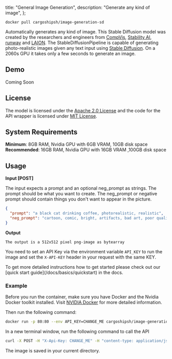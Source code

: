 
  title: "General Image Generation",
  description: "Generate any kind of image",
};

```
docker pull cargoshipsh/image-generation-sd
```

Automatically generates any kind of image. This Stable Diffusion model was created by the researchers and engineers from [CompVis](https://github.com/CompVis), [Stability AI](https://stability.ai/), [runway](https://github.com/runwayml) and [LAION](https://laion.ai/). The StableDiffusionPipeline is capable of generating photo-realistic images given any text input using [Stable Diffusion](https://github.com/Stability-AI/stablediffusion). On a 2060s GPU it takes only a few seconds to generate an image.

## Demo

Coming Soon

## License

The model is licensed under the [Apache 2.0 License](https://www.apache.org/licenses/LICENSE-2.0) and the code for the API wrapper is licensed under [MIT License](https://opensource.org/license/mit/).

## System Requirements

**Minimum**: 8GB RAM, Nvidia GPU with 6GB VRAM, 10GB disk space<br/>
**Recommended**: 16GB RAM, Nvidia GPU with 16GB VRAM ,100GB disk space

## Usage

**Input [POST]**

The input expects a prompt and an optional neg_prompt as strings. The prompt should be what you want to create. The neg_prompt or negative prompt should contain things you don't want to appear in the picture.

```json
{
  "prompt": "a black cat drinking coffee, photorealistic, realistic",
  "neg_prompt": "cartoon, comic, bright, artifacts, bad art, poor quality"
}
```

**Output**

```
The output is a 512x512 pixel png-image as bytearray
```

You need to set an API Key via the environment variable `API_KEY` to run the image and set the `X-API-KEY` header in your request with the same KEY.

<Callout type="note" title="Need a more detailed setup guide?">
  To get more detailed instructions how to get started please check out our [quick start
  guide](/docs/basics/quickstart) in the docs.
</Callout>

### Example

Before you run the container, make sure you have Docker and the Nvidia Docker toolkit installed. Visit [NVIDIA Docker](https://github.com/NVIDIA/nvidia-docker) for more detailed information.

Then run the following command:

```bash
docker run -p 80:80 --env API_KEY=CHANGE_ME cargoshipsh/image-generation-sd
```

In a new terminal window, run the following command to call the API

```bash
curl -X POST -H "X-Api-Key: CHANGE_ME" -H "content-type: application/json" -d '{"prompt": "a black cat drinking coffee, photorealistic, realistic", neg_prompt": "cartoon, comic, bright, artifacts, bad art, poor quality"}' localhost:8000 > cat.png
```

The image is saved in your current directory.

<DiscordCTA />

